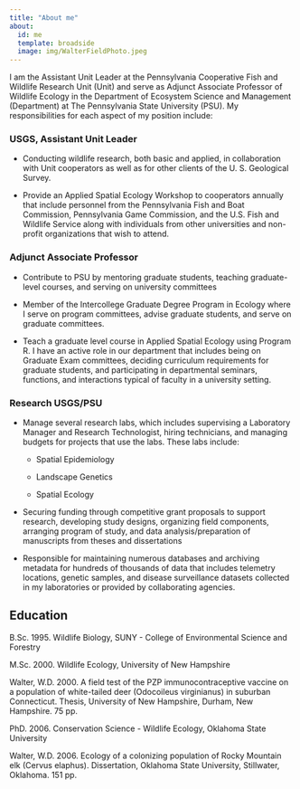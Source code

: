 ```yaml
---
title: "About me"
about: 
  id: me
  template: broadside
  image: img/WalterFieldPhoto.jpeg
---
```


:::{#me}

I am the Assistant Unit Leader at the Pennsylvania Cooperative Fish and Wildlife Research Unit (Unit) and serve as Adjunct Associate Professor of Wildlife Ecology in the Department of Ecosystem Science and Management (Department) at The Pennsylvania State University (PSU). My responsibilities for each aspect of my position include:

### USGS, Assistant Unit Leader

* Conducting wildlife research, both basic and applied, in collaboration with Unit cooperators as well as for other clients of the U. S. Geological Survey. 

* Provide an Applied Spatial Ecology Workshop to cooperators annually that include personnel from the Pennsylvania Fish and Boat Commission, Pennsylvania Game Commission, and the U.S. Fish and Wildlife Service along with individuals from other universities and non-profit organizations that wish to attend. 

### Adjunct Associate Professor

* Contribute to PSU by mentoring graduate students, teaching graduate-level courses, and serving on university committees

* Member of the Intercollege Graduate Degree Program in Ecology where I serve on program committees, advise graduate students, and serve on graduate committees. 

* Teach a graduate level course in Applied Spatial Ecology using Program R. I have an active role in our department that includes being on Graduate Exam committees, deciding curriculum requirements for graduate students, and participating in departmental seminars, functions, and interactions typical of faculty in a university setting.

### Research USGS/PSU

* Manage several research labs, which includes supervising a Laboratory Manager and Research Technologist, hiring technicians, and managing budgets for projects that use the labs. These labs include:

  * Spatial Epidemiology

  * Landscape Genetics
  
  * Spatial Ecology
  
* Securing funding through competitive grant proposals to support research, developing study designs, organizing field components, arranging program of study, and data analysis/preparation of manuscripts from theses and dissertations

* Responsible for maintaining numerous databases and archiving metadata for hundreds of thousands of data that includes telemetry locations, genetic samples, and disease surveillance datasets collected in my laboratories or provided by collaborating agencies.

## Education

B.Sc. 1995. Wildlife Biology, SUNY - College of Environmental Science and Forestry

M.Sc. 2000. Wildlife Ecology, University of New Hampshire

Walter, W.D. 2000. A field test of the PZP immunocontraceptive vaccine on a population
of white-tailed deer (Odocoileus virginianus) in suburban Connecticut. Thesis, University of New
Hampshire, Durham, New Hampshire. 75 pp.

PhD. 2006. Conservation Science - Wildlife Ecology, Oklahoma State University

Walter, W.D. 2006. Ecology of a colonizing population of Rocky Mountain elk (Cervus elaphus).
Dissertation, Oklahoma State University, Stillwater, Oklahoma. 151 pp.

:::

